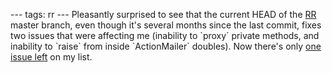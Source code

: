 ---
tags: rr
---
Pleasantly surprised to see that the current HEAD of the [[RR]] master branch, even though it's several months since the last commit, fixes two issues that were affecting me (inability to `proxy` private methods, and inability to `raise` from inside `ActionMailer` doubles). Now there's only [http://github.com/btakita/rr/issues/40 one issue left] on my list.
